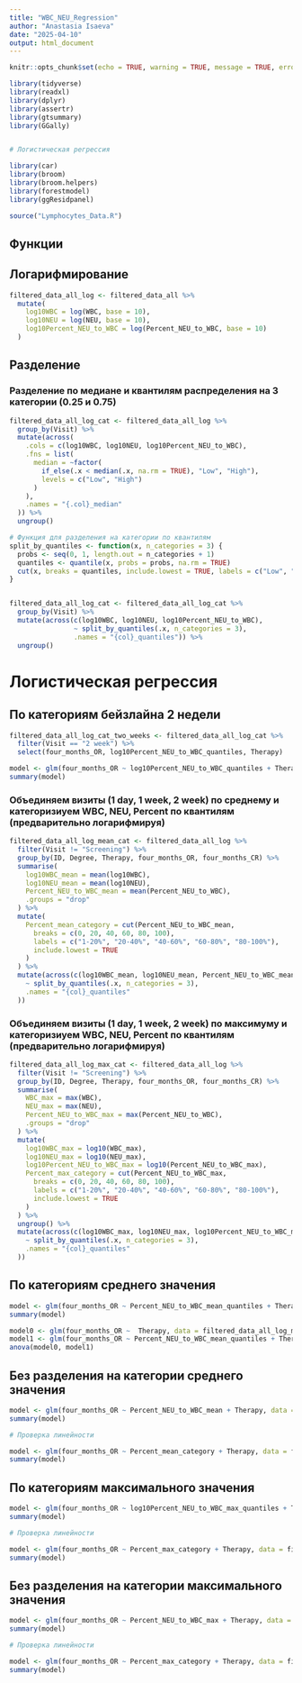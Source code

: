 ```yaml
---
title: "WBC_NEU_Regression"
author: "Anastasia Isaeva"
date: "2025-04-10"
output: html_document
---
```


```r
knitr::opts_chunk$set(echo = TRUE, warning = TRUE, message = TRUE, error = TRUE, comment = "")

library(tidyverse)
library(readxl)
library(dplyr)
library(assertr)
library(gtsummary)
library(GGally)


# Логистическая регрессия

library(car)
library(broom)
library(broom.helpers)
library(forestmodel)
library(ggResidpanel)

source("Lymphocytes_Data.R")

```

## Функции

## Логарифмирование 

```r
filtered_data_all_log <- filtered_data_all %>%
  mutate(
    log10WBC = log(WBC, base = 10),
    log10NEU = log(NEU, base = 10),
    log10Percent_NEU_to_WBC = log(Percent_NEU_to_WBC, base = 10)
  ) 
```

## Разделение

### Разделение по медиане и квантилям распределения на 3 категории (0.25 и 0.75)

```r
filtered_data_all_log_cat <- filtered_data_all_log %>%
  group_by(Visit) %>%
  mutate(across(
    .cols = c(log10WBC, log10NEU, log10Percent_NEU_to_WBC),
    .fns = list(
      median = ~factor(
        if_else(.x < median(.x, na.rm = TRUE), "Low", "High"),
        levels = c("Low", "High")
      )
    ),
    .names = "{.col}_median"
  )) %>%
  ungroup()

# Функция для разделения на категории по квантилям
split_by_quantiles <- function(x, n_categories = 3) {
  probs <- seq(0, 1, length.out = n_categories + 1)  
  quantiles <- quantile(x, probs = probs, na.rm = TRUE)  
  cut(x, breaks = quantiles, include.lowest = TRUE, labels = c("Low", "Medium", "Hight"))
}


filtered_data_all_log_cat <- filtered_data_all_log_cat %>% 
  group_by(Visit) %>% 
  mutate(across(c(log10WBC, log10NEU, log10Percent_NEU_to_WBC),
                ~ split_by_quantiles(.x, n_categories = 3), 
                .names = "{col}_quantiles")) %>%
  ungroup()
```

# Логистическая регрессия 

## По категориям бейзлайна 2 недели

```r
filtered_data_all_log_cat_two_weeks <- filtered_data_all_log_cat %>% 
  filter(Visit == "2 week") %>% 
  select(four_months_OR, log10Percent_NEU_to_WBC_quantiles, Therapy) 

model <- glm(four_months_OR ~ log10Percent_NEU_to_WBC_quantiles + Therapy, data = filtered_data_all_log_cat_two_weeks, family = binomial)
summary(model)
```

### Объединяем визиты (1 day, 1 week, 2 week) по среднему и категоризиуем WBC, NEU, Percent по квантилям (предварительно логарифмируя)

```r
filtered_data_all_log_mean_cat <- filtered_data_all_log %>%
  filter(Visit != "Screening") %>%
  group_by(ID, Degree, Therapy, four_months_OR, four_months_CR) %>%
  summarise(
    log10WBC_mean = mean(log10WBC),
    log10NEU_mean = mean(log10NEU),
    Percent_NEU_to_WBC_mean = mean(Percent_NEU_to_WBC),
    .groups = "drop"
  ) %>%
  mutate(
    Percent_mean_category = cut(Percent_NEU_to_WBC_mean,
      breaks = c(0, 20, 40, 60, 80, 100),
      labels = c("1-20%", "20-40%", "40-60%", "60-80%", "80-100%"),
      include.lowest = TRUE
    )
  ) %>%
  mutate(across(c(log10WBC_mean, log10NEU_mean, Percent_NEU_to_WBC_mean),
    ~ split_by_quantiles(.x, n_categories = 3),
    .names = "{col}_quantiles"
  ))
```

### Объединяем визиты (1 day, 1 week, 2 week) по максимуму и категоризиуем WBC, NEU, Percent по квантилям (предварительно логарифмируя)

```r
filtered_data_all_log_max_cat <- filtered_data_all_log %>%
  filter(Visit != "Screening") %>%
  group_by(ID, Degree, Therapy, four_months_OR, four_months_CR) %>%
  summarise(
    WBC_max = max(WBC),
    NEU_max = max(NEU),
    Percent_NEU_to_WBC_max = max(Percent_NEU_to_WBC),
    .groups = "drop"
  ) %>%
  mutate(
    log10WBC_max = log10(WBC_max),
    log10NEU_max = log10(NEU_max),
    log10Percent_NEU_to_WBC_max = log10(Percent_NEU_to_WBC_max),
    Percent_max_category = cut(Percent_NEU_to_WBC_max,
      breaks = c(0, 20, 40, 60, 80, 100),
      labels = c("1-20%", "20-40%", "40-60%", "60-80%", "80-100%"),
      include.lowest = TRUE
    )
  ) %>%
  ungroup() %>%
  mutate(across(c(log10WBC_max, log10NEU_max, log10Percent_NEU_to_WBC_max),
    ~ split_by_quantiles(.x, n_categories = 3),
    .names = "{col}_quantiles"
  ))
```

## По категориям среднего значения 

```r
model <- glm(four_months_OR ~ Percent_NEU_to_WBC_mean_quantiles + Therapy, data = filtered_data_all_log_mean_cat, family = binomial)
summary(model)

model0 <- glm(four_months_OR ~  Therapy, data = filtered_data_all_log_mean_cat, family = binomial)
model1 <- glm(four_months_OR ~ Percent_NEU_to_WBC_mean_quantiles + Therapy, data = filtered_data_all_log_mean_cat, family = binomial)
anova(model0, model1)
```

## Без разделения на категории среднего значения

```r
model <- glm(four_months_OR ~ Percent_NEU_to_WBC_mean + Therapy, data = filtered_data_all_log_mean_cat, family = binomial)
summary(model)

# Проверка линейности

model <- glm(four_months_OR ~ Percent_mean_category + Therapy, data = filtered_data_all_log_mean_cat, family = binomial)
summary(model)
```

## По категориям максимального значения

```r
model <- glm(four_months_OR ~ log10Percent_NEU_to_WBC_max_quantiles + Therapy, data = filtered_data_all_log_max_cat, family = binomial)
summary(model)

# Проверка линейности

model <- glm(four_months_OR ~ Percent_max_category + Therapy, data = filtered_data_all_log_max_cat, family = binomial)
summary(model)
```

## Без разделения на категории максимального значения

```r
model <- glm(four_months_OR ~ Percent_NEU_to_WBC_max + Therapy, data = filtered_data_all_log_max_cat, family = binomial)
summary(model)

# Проверка линейности

model <- glm(four_months_OR ~ Percent_max_category + Therapy, data = filtered_data_all_log_max_cat, family = binomial)
summary(model)
```
